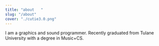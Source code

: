 ```yaml
---
title: "about   "
slug: "/about"
cover: "./cutie3.0.png"
---
```


I am a graphics and sound programmer. Recently graduated from Tulane University with a degree in Music+CS.
